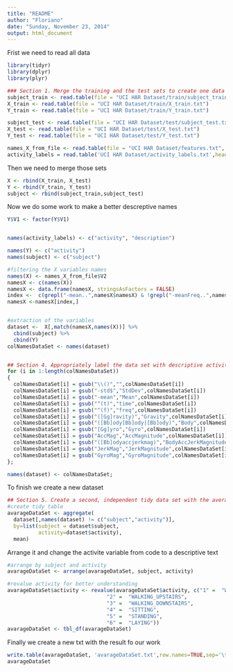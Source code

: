 ```yaml
---
title: "README"
author: "Floriano"
date: "Sunday, November 23, 2014"
output: html_document
---
```


Frist we need to read all data

```r
library(tidyr)
library(dplyr)
library(plyr)

### Section 1. Merge the training and the test sets to create one data set.
subject_train <- read.table(file = "UCI HAR Dataset/train/subject_train.txt")
X_train <- read.table(file = "UCI HAR Dataset/train/X_train.txt")
Y_train <- read.table(file = "UCI HAR Dataset/train/Y_train.txt")

subject_test <- read.table(file = "UCI HAR Dataset/test/subject_test.txt")
X_test <- read.table(file = "UCI HAR Dataset/test/X_test.txt")
Y_test <- read.table(file = "UCI HAR Dataset/test/Y_test.txt")

names_X_from_file <- read.table(file = "UCI HAR Dataset/features.txt", stringsAsFactors = FALSE)
activity_labels = read.table('UCI HAR Dataset/activity_labels.txt',header=FALSE)

```

Then we need to merge those sets
```r
X <- rbind(X_train, X_test)
Y <- rbind(Y_train, Y_test)
subject <- rbind(subject_train,subject_test)

```

Now we do some work to make a better descreptive names

```r
Y$V1 <- factor(Y$V1)


names(activity_labels) <- c("activity", "description")

names(Y) <- c("activity")
names(subject) <- c("subject")

#filtering the X variables names
names(X) <- names_X_from_file$V2
namesX <- c(names(X))
namesX <- data.frame(namesX, stringsAsFactors = FALSE)
index <-  c(grepl("-mean..",namesX$namesX) & !grepl("-meanFreq..",namesX$namesX) & !grepl("mean..-",namesX$namesX) | grepl("-std..",namesX$namesX) & !grepl("-std()..-",namesX$namesX))
namesX <-namesX[index,]


#extraction of the variables
dataset <-  X[,match(namesX,names(X))] %>%
  cbind(subject) %>%
  cbind(Y)
colNamesDataSet <- names(dataset)


## Section 4. Appropriately label the data set with descriptive activity names.
for (i in 1:length(colNamesDataSet)) 
{
  colNamesDataSet[i] = gsub("\\()","",colNamesDataSet[i])
  colNamesDataSet[i] = gsub("-std$","StdDev",colNamesDataSet[i])
  colNamesDataSet[i] = gsub("-mean","Mean",colNamesDataSet[i])
  colNamesDataSet[i] = gsub("^(t)","time",colNamesDataSet[i])
  colNamesDataSet[i] = gsub("^(f)","freq",colNamesDataSet[i])
  colNamesDataSet[i] = gsub("([Gg]ravity)","Gravity",colNamesDataSet[i])
  colNamesDataSet[i] = gsub("([Bb]ody[Bb]ody|[Bb]ody)","Body",colNamesDataSet[i])
  colNamesDataSet[i] = gsub("[Gg]yro","Gyro",colNamesDataSet[i])
  colNamesDataSet[i] = gsub("AccMag","AccMagnitude",colNamesDataSet[i])
  colNamesDataSet[i] = gsub("([Bb]odyaccjerkmag)","BodyAccJerkMagnitude",colNamesDataSet[i])
  colNamesDataSet[i] = gsub("JerkMag","JerkMagnitude",colNamesDataSet[i])
  colNamesDataSet[i] = gsub("GyroMag","GyroMagnitude",colNamesDataSet[i])
};

names(dataset) <- colNamesDataSet;

```


To finish we create a new dataset
```r
## Section 5. Create a second, independent tidy data set with the average of each variable for each activity and each subject. 
#create tidy table
avarageDataSet <- aggregate(
  dataset[,names(dataset) != c("subject","activity")],
  by=list(subject = dataset$subject,
          activity=dataset$activity),
  mean)

```

Arrange it and change the activite variable from code to a descriptive text
```r
#arrange by subject and activity
avarageDataSet <- arrange(avarageDataSet, subject, activity)

#revalue activity for better understanding
avarageDataSet$activity <- revalue(avarageDataSet$activity, c("1" =  "WALKING",
                                "2" =  "WALKING_UPSTAIRS",
                                "3" =  "WALKING_DOWNSTAIRS",
                                "4" =  "SITTING",
                                "5" =  "STANDING",
                                "6" =  "LAYING"))
avarageDataSet <- tbl_df(avarageDataSet)
```

Finally we create a new txt with the result fo our work
```r
write.table(avarageDataSet, 'avarageDataSet.txt',row.names=TRUE,sep='\t');
avarageDataSet
```
